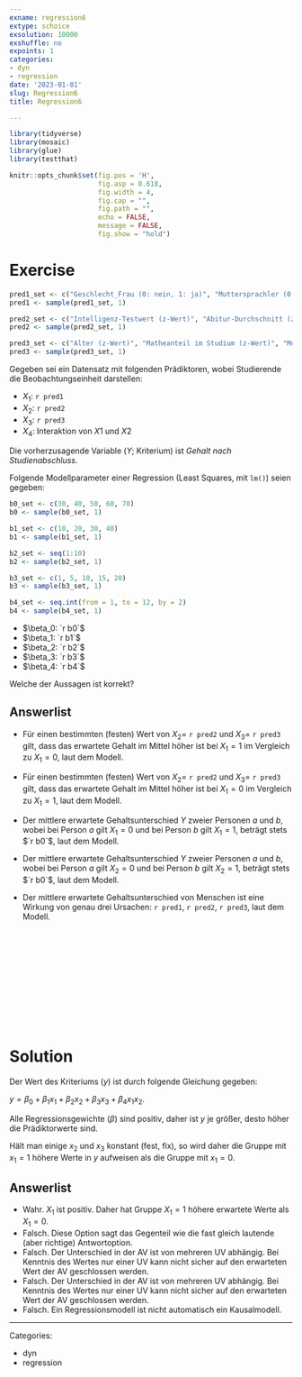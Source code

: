```yaml
---
exname: regression6
extype: schoice
exsolution: 10000
exshuffle: no
expoints: 1
categories:
- dyn
- regression
date: '2023-01-01'
slug: Regression6
title: Regression6

---
```





```r

library(tidyverse)
library(mosaic)
library(glue)
library(testthat)
```


```r
knitr::opts_chunk$set(fig.pos = 'H',
                      fig.asp = 0.618,
                      fig.width = 4,
                      fig.cap = "", 
                      fig.path = "",
                      echo = FALSE,
                      message = FALSE,
                      fig.show = "hold")
```






# Exercise


```r
pred1_set <- c("Geschlecht_Frau (0: nein, 1: ja)", "Muttersprachler (0: nein, 1: ja)", "Quereinsteiger (0: nein, 1: ja)")
pred1 <- sample(pred1_set, 1)

pred2_set <- c("Intelligenz-Testwert (z-Wert)", "Abitur-Durchschnitt (z-Wert)", "Letzte Mathenote (z-Wert)")
pred2 <- sample(pred2_set, 1)

pred3_set <- c("Alter (z-Wert)", "Matheanteil im Studium (z-Wert)", "Motivation-Testwert (z-Wert)")
pred3 <- sample(pred3_set, 1)


```


Gegeben sei ein Datensatz mit folgenden Prädiktoren, 
wobei Studierende die Beobachtungseinheit darstellen:

- $X_1$: `r pred1`
- $X_2$: `r pred2`
- $X_3$: `r pred3`
- $X_4$:  Interaktion von $X1$ und $X2$


Die vorherzusagende Variable ($Y$; Kriterium) ist  *Gehalt nach Studienabschluss*.





Folgende Modellparameter einer Regression (Least Squares, mit `lm()`) seien gegeben:


```r
b0_set <- c(30, 40, 50, 60, 70)
b0 <- sample(b0_set, 1)

b1_set <- c(10, 20, 30, 40)
b1 <- sample(b1_set, 1)

b2_set <- seq(1:10)
b2 <- sample(b2_set, 1)

b3_set <- c(1, 5, 10, 15, 20)
b3 <- sample(b3_set, 1)

b4_set <- seq.int(from = 1, to = 12, by = 2)
b4 <- sample(b4_set, 1)
```



- $\beta_0: `r b0`$
- $\beta_1: `r b1`$
- $\beta_2: `r b2`$
- $\beta_3: `r b3`$
- $\beta_4: `r b4`$



Welche der Aussagen ist korrekt?









Answerlist
----------
* Für einen bestimmten (festen) Wert von $X_2=$ ``r pred2`` und $X_3=$ ``r pred3`` gilt, dass das erwartete Gehalt im Mittel höher ist bei $X_1=1$ im Vergleich zu $X_1=0$, laut dem Modell.

* Für einen bestimmten (festen) Wert von $X_2$= ``r pred2`` und $X_3$= ``r pred3`` gilt, dass das erwartete Gehalt im Mittel höher ist bei $X_1=0$ im Vergleich zu $X_1=1$, laut dem Modell.

* Der mittlere erwartete Gehaltsunterschied $Y$ zweier Personen $a$ und $b$, wobei bei Person $a$ gilt $X_1=0$ und bei Person $b$ gilt $X_1=1$, beträgt stets $`r b0`$, laut dem Modell.

* Der mittlere erwartete Gehaltsunterschied $Y$ zweier Personen $a$ und $b$, wobei bei Person $a$ gilt $X_2=0$ und bei Person $b$ gilt $X_2=1$, beträgt stets $`r b0`$, laut dem Modell.

* Der mittlere erwartete  Gehaltsunterschied von Menschen ist eine Wirkung von genau drei Ursachen: ``r pred1``, ``r pred2``, ``r pred3``, laut dem Modell.



</br>
</br>
</br>
</br>
</br>
</br>
</br>
</br>
</br>
</br>

# Solution



Der Wert des Kriteriums ($y$) ist durch folgende Gleichung gegeben:

$y=\beta_0 + \beta_1 x_1 + \beta_2 x_2 + \beta_3 x_3 + \beta_4 x_1x_2$.

Alle Regressionsgewichte ($\beta$) sind positiv, 
daher ist $y$ je größer, desto höher die Prädiktorwerte sind.

Hält man einige $x_2$ und $x_3$ konstant (fest, fix), so wird daher die Gruppe mit $x_1=1$ höhere Werte in $y$ aufweisen als die Gruppe mit $x_1=0$.


Answerlist
----------
* Wahr. $X_1$ ist positiv. Daher hat Gruppe $X_1=1$ höhere erwartete Werte als $X_1=0$.
* Falsch. Diese Option sagt das Gegenteil wie die fast gleich lautende (aber richtige) Antwortoption.
* Falsch. Der Unterschied in der AV ist von mehreren UV abhängig. Bei Kenntnis des Wertes nur einer UV kann nicht sicher auf den erwarteten Wert der AV geschlossen werden.
* Falsch. Der Unterschied in der AV ist von mehreren UV abhängig. Bei Kenntnis des Wertes nur einer UV kann nicht sicher auf den erwarteten Wert der AV geschlossen werden.
* Falsch. Ein Regressionsmodell ist nicht automatisch ein Kausalmodell.






---

Categories: 

- dyn
- regression

